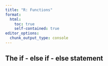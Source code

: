 ```yaml
---
title: "R: Functions"
format:
  html:
    toc: true
    self-contained: true
editor_options: 
  chunk_output_type: console
---
```

  
## The if - else if - else statement
  

